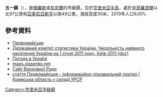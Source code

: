 {{No footnotes|time=2015-09-16T07:26:56+00:00}}
{{about||其他同名地方|五一 (消歧义)}}
'''五一鎮'''（{{lang-hy|Պերվոմայսկոե}}），是[[俄羅斯|俄羅斯]]或[[烏克蘭|烏克蘭]]的市級鎮，位於[[克里米亞半島|克里米亞半島]]，處於[[辛菲羅波爾|辛菲羅波爾]]以北97公里和[[亞美尼亞斯克|亞美尼亞斯克]]以南49公里，海拔高度30米，2013年人口9,001。

==參考資料==
*[http://w1.c1.rada.gov.ua/pls/z7503/A005?rdat1=09.07.2015&rf7571=741 Первомайське] {{Wayback|url=http://w1.c1.rada.gov.ua/pls/z7503/A005?rdat1=09.07.2015&rf7571=741 |date=20210509055412 }}
*[https://web.archive.org/web/20121010205321/http://stat6.stat.lviv.ua/PXWEB2007/ukr/publ/2011/chnas.zip Державний комітет статистики України. Чисельність наявного населення України на 1 січня 2011 року, Київ-2011 (doc)]
*[http://weather.in.ua/krym/19790 Погода в Україні] {{Wayback|url=http://weather.in.ua/krym/19790 |date=20200927235211 }}
*[http://maps.vlasenko.net/?y=45.71308&x=33.86072 maps.vlasenko.net] {{Wayback|url=http://maps.vlasenko.net/?y=45.71308&x=33.86072 |date=20160304221654 }}{{ref-ru}}
*[http://gska2.rada.gov.ua/pls/z7502/A005?rdat1=18.10.2007&rf7571=741 Сайт Верховної Ради]{{dead link|date=2017年11月 |bot=InternetArchiveBot |fix-attempted=yes }}
* [http://imsu-krym.com/mista-i-sela-krymskoi-oblasti/pervomajskyj-rajon/pervomajske.html стаття Первомайське - Інформаційно-пізнавальний портал | Кримська область у складі УРСР] {{Wayback|url=http://imsu-krym.com/mista-i-sela-krymskoi-oblasti/pervomajskyj-rajon/pervomajske.html |date=20200108064001 }}

{{coord|45|42|58|N|33|51|28|E|scale:30000|display=title}}

{{DEFAULTSORT:Первомайське}}
[[Category:克里米亞市級鎮|Category:克里米亞市級鎮]]


{{Crimea-geo-stub}}